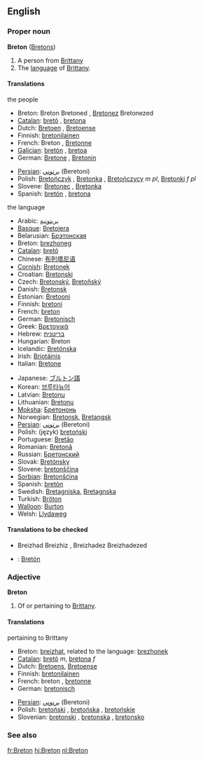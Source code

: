 ==English==

===Proper noun===
{{wikipedia}}
'''Breton''' ([[Bretons]])
# A person from [[Brittany]]
# The [[language]] of [[w:Brittany|Brittany]].

====Translations====
;the people
{{top}}
*Breton: Breton {{m}} Bretoned {{p}}, [[Bretonez]] {{f}} Bretonezed {{p}}
*[[Catalan]]: [[bretó]] {{m}}, [[bretona]] {{f}}
*Dutch: [[Bretoen]] {{m}}, [[Bretoense]] {{f}}
*Finnish: [[bretonilainen]]
*French: Breton {{m}}, [[Bretonne]] {{f}}
*[[Galician]]: [[bretón]] {{m}}, [[bretoa]] {{f}}
*German: [[Bretone]] {{m}}, [[Bretonin]] {{f}}
{{mid}}
*[[Persian]]: [[برتوني]] (Beretoni)
*Polish: [[Bretończyk]] {{m}}, [[Bretonka]] {{f}}, [[Bretończycy]] ''m pl'', [[Bretonki]] ''f pl''
*Slovene: [[Bretonec]] {{m}}, [[Bretonka]] {{f}}
*Spanish: [[bretón]] {{m}}, [[bretona]] {{f}}
{{bottom}}

;the language
{{top}}
*Arabic: [[بريتونية]]
*[[Basque]]: [[Bretoiera]]
*Belarusian: [[Брэтонская]]
*Breton: [[brezhoneg]] {{m}}
*[[Catalan]]: [[bretó]] {{m}}
*Chinese: [[布列塔尼语]]
*[[Cornish]]: [[Bretonek]]
*Croatian: [[Bretonski]]
*Czech: [[Bretonský]], [[Bretoňský]]
*Danish: [[Bretonsk]]
*Estonian: [[Bretooni]]
*Finnish: [[bretoni]]
*French: [[breton]] {{m}}
*German: [[Bretonisch]] {{n}} 
*Greek: [[Βρετονικά]]
*Hebrew: [[בריטנית]]
*Hungarian: Breton
*Icelandic: [[Bretónska]]
*Irish: [[Briotáinis]]
*Italian: [[Bretone]]
{{mid}}
*Japanese: [[ブルトン語]]
*Korean: [[브루타뉴어]]
*Latvian: [[Bretoņu]]
*Lithuanian: [[Bretonų]]
*[[Moksha]]: [[Бретононь]]
*Norwegian: [[Bretonsk]], [[Bretangsk]]
*[[Persian]]: [[برتوني]] (Beretoni)
*Polish: (język) [[bretoński]] {{m}}
*Portuguese: [[Bretão]]
*Romanian: [[Bretonă]]
*Russian: [[Бретонский]]
*Slovak: [[Bretónsky]]
*Slovene: [[bretonščina]] {{f}}
*[[Sorbian]]: [[Bretonšćina]]
*Spanish: [[bretón]] {{m}}
*Swedish: [[Bretagniska]], [[Bretagnska]]
*Turkish: [[Bröton]]
*[[Walloon]]: [[Burton]]
*Welsh: [[Llydaweg]]
{{bottom}}

====Translations to be checked====
{{checktrans}}
*Breizhad {{m}} Breizhiz {{p}}, Breizhadez {{f}} Breizhadezed {{p}}
*{{ttbc|Irish}}: [[Bretón]] {{m}}

===Adjective===
'''Breton'''
# Of or pertaining to [[Brittany]].

====Translations====
;pertaining to Brittany
{{top}}
*Breton: [[breizhat]], related to the language: [[brezhonek]]
*[[Catalan]]: [[bretó]] ''m'', [[bretona]] ''f''
*Dutch: [[Bretoens]], [[Bretoense]]
*Finnish: [[bretonilainen]]
*French: breton {{m}}, [[bretonne]] {{f}}
*German: [[bretonisch]]
{{mid}}
*[[Persian]]: [[برتوني]] (Beretoni)
*Polish: [[bretoński]] {{m}}, [[bretońska]] {{f}}, [[bretońskie]] {{n}}
*Slovenian: [[bretonski]] {{m}}, [[bretonska]] {{f}}, [[bretonsko]] {{n}}
{{bottom}}

===See also===
{{interwiktionary|code=br}}

[[fr:Breton]]
[[hi:Breton]]
[[nl:Breton]]